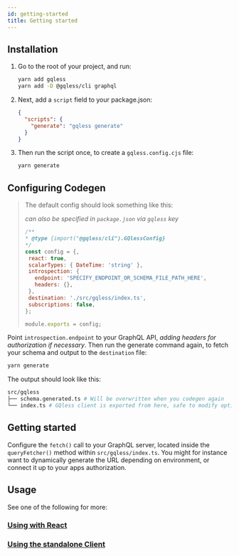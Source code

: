 ```yaml
---
id: getting-started
title: Getting started
---
```


## Installation

1. Go to the root of your project, and run:
   ```bash yarn2npm
   yarn add gqless
   yarn add -D @gqless/cli graphql
   ```
2. Next, add a `script` field to your package.json:
   ```json
   {
     "scripts": {
       "generate": "gqless generate"
     }
   }
   ```
3. Then run the script once, to create a `gqless.config.cjs` file:
   ```bash yarn2npm
   yarn generate
   ```

## Configuring Codegen

> The default config should look something like this:
>
> _can also be specified in `package.json` via `gqless` key_
>
> ```js
> /**
> * @type {import("@gqless/cli").GQlessConfig}
> */
> const config = {,
>  react: true,
>  scalarTypes: { DateTime: 'string' },
>  introspection: {
>    endpoint: 'SPECIFY_ENDPOINT_OR_SCHEMA_FILE_PATH_HERE',
>    headers: {},
>  },
>  destination: './src/gqless/index.ts',
>  subscriptions: false,
> };
>
> module.exports = config;
> ```

Point `introspection.endpoint` to your GraphQL API, _adding headers for authorization if necessary_. Then run the generate command again, to fetch your schema and output to the `destination` file:

```bash yarn2npm
yarn generate
```

The output should look like this:

```bash
src/gqless
├── schema.generated.ts # Will be overwritten when you codegen again
└── index.ts # GQless client is exported from here, safe to modify options
```

## Getting started

Configure the `fetch()` call to your GraphQL server, located inside the `queryFetcher()` method within `src/gqless/index.ts`. You might for instance want to dynamically generate the URL depending on environment, or connect it up to your apps authorization.

## Usage

See one of the following for more:

### [Using with React](/react/fetching-data)

### [Using the standalone Client](/client/fetching-data)
